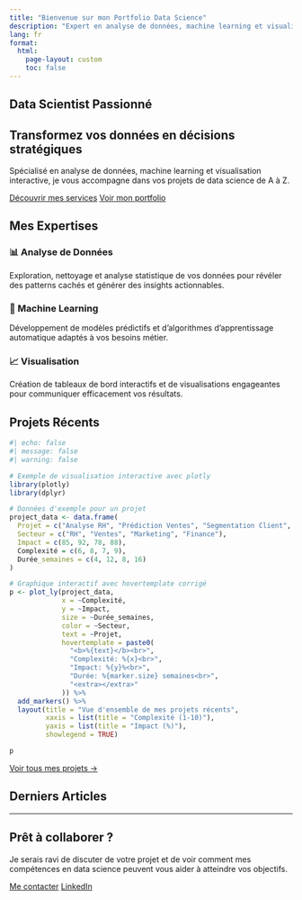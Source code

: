 ```yaml
---
title: "Bienvenue sur mon Portfolio Data Science"
description: "Expert en analyse de données, machine learning et visualisation"
lang: fr
format:
  html:
    page-layout: custom
    toc: false
---
```


::: hero-banner
# Data Scientist Passionné

## Transformez vos données en décisions stratégiques

Spécialisé en analyse de données, machine learning et visualisation interactive, je vous accompagne dans vos projets de data science de A à Z.

[Découvrir mes services](/services/){.btn .btn-primary .btn-lg} [Voir mon portfolio](/portfolio/){.btn .btn-outline-secondary .btn-lg}
:::

## Mes Expertises

:::::: grid
::: g-col-md-4
### 📊 Analyse de Données

Exploration, nettoyage et analyse statistique de vos données pour révéler des patterns cachés et générer des insights actionnables.
:::

::: g-col-md-4
### 🤖 Machine Learning

Développement de modèles prédictifs et d'algorithmes d'apprentissage automatique adaptés à vos besoins métier.
:::

::: g-col-md-4
### 📈 Visualisation

Création de tableaux de bord interactifs et de visualisations engageantes pour communiquer efficacement vos résultats.
:::
::::::

## Projets Récents

```r
#| echo: false
#| message: false
#| warning: false

# Exemple de visualisation interactive avec plotly
library(plotly)
library(dplyr)

# Données d'exemple pour un projet
project_data <- data.frame(
  Projet = c("Analyse RH", "Prédiction Ventes", "Segmentation Client", "Optimisation Prix"),
  Secteur = c("RH", "Ventes", "Marketing", "Finance"),
  Impact = c(85, 92, 78, 88),
  Complexité = c(6, 8, 7, 9),
  Durée_semaines = c(4, 12, 8, 16)
)

# Graphique interactif avec hovertemplate corrigé
p <- plot_ly(project_data, 
             x = ~Complexité, 
             y = ~Impact, 
             size = ~Durée_semaines,
             color = ~Secteur,
             text = ~Projet,
             hovertemplate = paste0(
               "<b>%{text}</b><br>",
               "Complexité: %{x}<br>",
               "Impact: %{y}%<br>",
               "Durée: %{marker.size} semaines<br>",
               "<extra></extra>"
             )) %>%
  add_markers() %>%
  layout(title = "Vue d'ensemble de mes projets récents",
         xaxis = list(title = "Complexité (1-10)"),
         yaxis = list(title = "Impact (%)"),
         showlegend = TRUE)

p
```

[Voir tous mes projets →](/portfolio/)

## Derniers Articles

<!-- Les derniers articles du blog seront automatiquement listés ici -->

------------------------------------------------------------------------

::: contact-section
## Prêt à collaborer ?

Je serais ravi de discuter de votre projet et de voir comment mes compétences en data science peuvent vous aider à atteindre vos objectifs.

[Me contacter](mailto:contact-quarto-site.le77r@simplelogin.com){.btn .btn-primary} [LinkedIn](https://linkedin.com/in/arnaud-raulet-13308310/){.btn .btn-outline-secondary}
:::

<!-- Configuration pour babelquarto -->

```{=html}
<script>
// Ajout de fonctionnalités interactives si nécessaire
</script>
```
